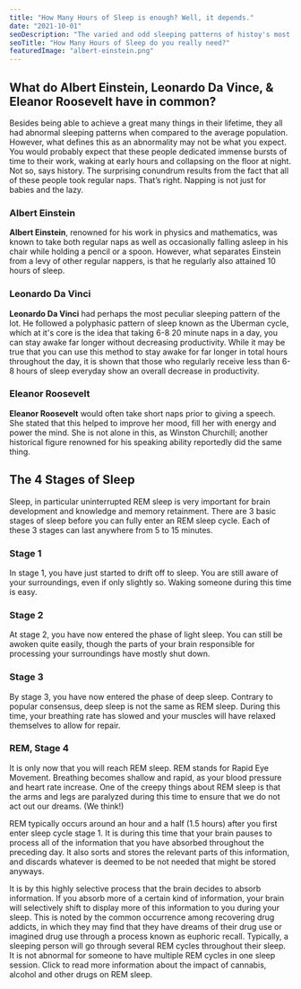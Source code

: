 ```yaml
---
title: "How Many Hours of Sleep is enough? Well, it depends."
date: "2021-10-01"
seoDescription: "The varied and odd sleeping patterns of histoy's most genius people."
seoTitle: "How Many Hours of Sleep do you really need?"
featuredImage: "albert-einstein.png"
---
```

## What do Albert Einstein, Leonardo Da Vince, & Eleanor Roosevelt have in common?
Besides being able to achieve a great many things in their lifetime, 
they all had abnormal sleeping patterns when compared to the average population. 
However, what defines this as an abnormality may not be what you expect. You 
would probably expect that these people dedicated immense bursts of time to their 
work, waking at early hours and collapsing on the floor at night. Not so, says history.
The surprising conundrum results from the fact that all of these people took regular 
naps. That’s right. Napping is not just for babies and the lazy.

### Albert Einstein

**Albert Einstein**, renowned for his work in physics and mathematics, was 
known to take both regular naps as well as occasionally falling asleep in 
his chair while holding a pencil or a spoon. However, what separates Einstein 
from a levy of other regular nappers, is that he regularly also attained 10 
hours of sleep. 



### Leonardo Da Vinci
**Leonardo Da Vinci** had perhaps the most peculiar sleeping pattern of the lot. 
He followed a polyphasic pattern of sleep known as the Uberman cycle, which
at it's core is the idea that taking 6-8 20 minute naps in a day, you can
stay awake far longer without decreasing productivity. While it may be true
that you can use this method to stay awake for far longer in total hours throughout
the day, it is shown that those who regularly receive less than 6- 8 hours of sleep
everyday show an overall decrease in productivity. 



### Eleanor Roosevelt 


**Eleanor Roosevelt** would often take short naps prior to giving a 
speech. She stated that this helped to improve her mood, fill her with energy 
and power the mind. She is not alone in this, as Winston Churchill; another 
historical figure renowned for his speaking ability reportedly did the same thing. 


## The 4 Stages of Sleep
Sleep, in particular uninterrupted REM sleep is very important 
for brain development and knowledge and memory retainment. There are 3 basic stages 
of sleep before you can fully enter an REM sleep cycle. Each of these 3 stages can 
last anywhere from 5 to 15 minutes.


### Stage 1
In stage 1, you have just started to drift off to sleep. You are still aware of your
surroundings, even if only slightly so. Waking someone during this time is easy.



### Stage 2
At stage 2, you have now entered the phase of light sleep. You can still be awoken 
quite easily, though the parts of your brain responsible for processing your surroundings 
have mostly shut down.



### Stage 3
By stage 3, you have now entered the phase of deep sleep. Contrary to popular consensus, 
deep sleep is not the same as REM sleep. During this time, your breathing rate has slowed 
and your muscles will have relaxed themselves to allow for repair.



### REM, Stage 4
It is only now that you will reach REM sleep. REM stands for Rapid Eye Movement. 
Breathing becomes shallow and rapid, as your blood pressure and heart rate increase.
One of the creepy things about REM sleep is that the arms and legs are paralyzed 
during this time to ensure that we do not act out our dreams. (We think!)

REM typically occurs around an hour and a half (1.5 hours) after you first enter sleep cycle stage 1. 
It is during this time that your brain pauses to process all of the information that you
have absorbed throughout the preceding day. It also sorts and stores the relevant parts of 
this information, and discards whatever is deemed to be not needed that might be stored anyways.

It is by this highly selective process that the brain decides to absorb information. 
If you absorb more of a certain kind of information, your brain will selectively 
shift to display more of this information to you during your sleep. This is noted
by the common occurrence among recovering drug addicts, in which they may find that
they have dreams of their drug use or imagined drug use through a process known as 
euphoric recall. Typically, a sleeping person will go through several REM cycles 
throughout their sleep. It is not abnormal for someone to 
have multiple REM cycles in one sleep session. Click to read more
information about the impact of cannabis, alcohol and other drugs on REM sleep.